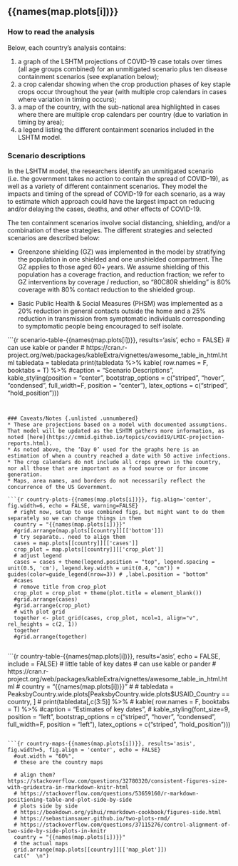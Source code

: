 
## {{names(map.plots[i])}}

### How to read the analysis {.unlisted .unnumbered}
Below, each country’s analysis contains:  

1. a graph of the LSHTM projections of COVID-19 case totals over times (all age groups combined) for an unmitigated scenario plus ten disease containment scenarios (see explanation below);
2. a crop calendar showing when the crop production phases of key staple crops occur throughout the year (with multiple crop calendars in cases where variation in timing occurs);
3. a map of the country, with the sub-national area highlighted in cases where there are multiple crop calendars per country (due to variation in timing by area);
4. a legend listing the different containment scenarios included in the LSHTM model.

### Scenario descriptions

In the LSHTM model, the researchers identify an unmitigated scenario (i.e. the government takes no action to contain the spread of COVID-19), as well as a variety of different containment scenarios.  They model the impacts and timing of the spread of COVID-19 for each scenario, as a way to estimate which approach could have the largest impact on reducing and/or delaying the cases, deaths, and other effects of COVID-19.

The ten containment scenarios involve social distancing, shielding, and/or a combination of these strategies.  The different strategies and selected scenarios are described below: 

* Greenzone shielding (GZ) was implemented in the model by stratifying the population in one shielded and one unshielded compartment. The GZ applies to those aged 60+ years. We assume shielding of this population has a coverage fraction, and reduction fraction; we refer to GZ interventions by coverage / reduction, so “80C80R shielding” is 80% coverage with 80% contact reduction to the shielded group.

* Basic Public Health & Social Measures (PHSM) was implemented as a 20% reduction in general contacts outside the home and a 25% reduction in transmission from symptomatic individuals corresponding to symptomatic people being encouraged to self isolate.

```{r scenario-table-{{names(map.plots[i])}}, results='asis', echo = FALSE}
  # can use kable or pander
  # https://cran.r-project.org/web/packages/kableExtra/vignettes/awesome_table_in_html.html
  tabledata = tabledata
  print(tabledata %>%
      kable( row.names = F, booktabs = T) %>% #caption = "Scenario Descriptions",
      kable_styling(position = "center", bootstrap_options = c("striped", "hover", "condensed", full_width=F, position = "center"), latex_options = c("striped", "hold_position")))

```


### Caveats/Notes {.unlisted .unnumbered}
* These are projections based on a model with documented assumptions.  That model will be updated as the LSHTM gathers more information, as noted [here](https://cmmid.github.io/topics/covid19/LMIC-projection-reports.html).
* As noted above, the ‘Day 0’ used for the graphs here is an estimation of when a country reached a date with 50 active infections.
* The crop calendars do not include all crops grown in the country, nor all those that are important as a food source or for income generation.
* Maps, area names, and borders do not necessarily reflect the concurrence of the US Government.

```{r country-plots-{{names(map.plots[i])}}, fig.align='center', fig.width=6, echo = FALSE, warning=FALSE}
  # right now, setup to use combined figs, but might want to do them separately so we can change things in them
  country = "{{names(map.plots[i])}}"
  #grid.arrange(map.plots[[country]][['bottom']])
  # try separate.. need to align them
  cases = map.plots[[country]][['cases']]
  crop_plot = map.plots[[country]][['crop_plot']]
  # adjust legend
  cases = cases + theme(legend.position = "top", legend.spacing = unit(0.5, 'cm'), legend.key.width = unit(0.4, "cm")) + guides(color=guide_legend(nrow=3)) # ,label.position = "bottom"
  #cases
  # remove title from crop_plot
  crop_plot = crop_plot + theme(plot.title = element_blank())
  #grid.arrange(cases)
  #grid.arrange(crop_plot)
  # with plot grid
  together <- plot_grid(cases, crop_plot, ncol=1, align="v", rel_heights = c(2, 1))
  together
  #grid.arrange(together)
  
```

```{r country-table-{{names(map.plots[i])}}, results='asis', echo = FALSE, include = FALSE}
  # little table of key dates
  # can use kable or pander
  # https://cran.r-project.org/web/packages/kableExtra/vignettes/awesome_table_in_html.html
  # country = "{{names(map.plots[i])}}"
  # 
  # tabledata = PeaksbyCountry.wide.plots[PeaksbyCountry.wide.plots$USAID_Country == country, ]
  # print(tabledata[,c(3:5)] %>%
  #     kable( row.names = F, booktabs = T) %>% #caption = "Estimates of key dates",
  #     kable_styling(font_size=9, position = "left", bootstrap_options = c("striped", "hover", "condensed", full_width=F, position = "left"), latex_options = c("striped", "hold_position")))

```

```{r country-maps-{{names(map.plots[i])}}, results='asis', fig.width=5, fig.align = 'center', echo = FALSE}
  #out.width = "60%", 
  # these are the country maps

  # align them? https://stackoverflow.com/questions/32780320/consistent-figures-size-with-gridextra-in-rmarkdown-knitr-html
  # https://stackoverflow.com/questions/53659160/r-markdown-positioning-table-and-plot-side-by-side
  # plots side by side
  # https://bookdown.org/yihui/rmarkdown-cookbook/figures-side.html
  # https://sebastiansauer.github.io/two-plots-rmd/
  # https://stackoverflow.com/questions/37115276/control-alignment-of-two-side-by-side-plots-in-knitr
  country = "{{names(map.plots[i])}}"
  # the actual maps
  grid.arrange(map.plots[[country]][['map_plot']])
  cat("  \n")
```

